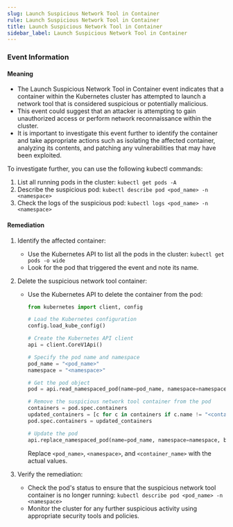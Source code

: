 ```yaml
--- 
slug: Launch Suspicious Network Tool in Container
rule: Launch Suspicious Network Tool in Container
title: Launch Suspicious Network Tool in Container
sidebar_label: Launch Suspicious Network Tool in Container
---
```

                   


### Event Information

#### Meaning

- The Launch Suspicious Network Tool in Container event indicates that a container within the Kubernetes cluster has attempted to launch a network tool that is considered suspicious or potentially malicious.
- This event could suggest that an attacker is attempting to gain unauthorized access or perform network reconnaissance within the cluster.
- It is important to investigate this event further to identify the container and take appropriate actions such as isolating the affected container, analyzing its contents, and patching any vulnerabilities that may have been exploited.

To investigate further, you can use the following kubectl commands:
1. List all running pods in the cluster: `kubectl get pods -A`
2. Describe the suspicious pod: `kubectl describe pod <pod_name> -n <namespace>`
3. Check the logs of the suspicious pod: `kubectl logs <pod_name> -n <namespace>`

#### Remediation

1. Identify the affected container:
   - Use the Kubernetes API to list all the pods in the cluster: `kubectl get pods -o wide`
   - Look for the pod that triggered the event and note its name.

2. Delete the suspicious network tool container:
   - Use the Kubernetes API to delete the container from the pod: 
     ```python
     from kubernetes import client, config

     # Load the Kubernetes configuration
     config.load_kube_config()

     # Create the Kubernetes API client
     api = client.CoreV1Api()

     # Specify the pod name and namespace
     pod_name = "<pod_name>"
     namespace = "<namespace>"

     # Get the pod object
     pod = api.read_namespaced_pod(name=pod_name, namespace=namespace)

     # Remove the suspicious network tool container from the pod
     containers = pod.spec.containers
     updated_containers = [c for c in containers if c.name != "<container_name>"]
     pod.spec.containers = updated_containers

     # Update the pod
     api.replace_namespaced_pod(name=pod_name, namespace=namespace, body=pod)
     ```
     Replace `<pod_name>`, `<namespace>`, and `<container_name>` with the actual values.

3. Verify the remediation:
   - Check the pod's status to ensure that the suspicious network tool container is no longer running: `kubectl describe pod <pod_name> -n <namespace>`
   - Monitor the cluster for any further suspicious activity using appropriate security tools and policies.

 